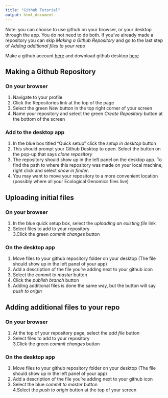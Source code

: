 ```yaml
---
title: "Github Tutorial"
output: html_document
---
```

Note: you can choose to use github on your browser, or your desktop through the app. You do not need to do both.
If you've already made a repository you can skip *Making a Github Repository* and go to the last step of *Adding additional files to your repo*

Make a github account [here](https://github.com/) and download github desktop [here](https://desktop.github.com/)

## Making a Github Repository


### On your browser
1. Navigate to your profile
2. Click the Repositories link at the top of the page
3. Select the green *New* button in the top right corner of your screen
4. Name your repository and select the green *Create Repository* button at the bottom of the screen

### Add to the desktop app
1. In the blue box titled "Quick setup" click the *setup in desktop* button
2. This should prompt your Github Desktop to open. Select the button on the pop-up that says *clone repository*
3. The repository should show up in the left panel on the desktop app. To find the path to where this repository was made on your local machine, right click and select *show in finder*.
4. You may want to move your repository to a more convenient location (possibly where all your Ecological Genomics files live)


## Uploading initial files

### On your browser
1. In the blue quick setup box, select the *uploading an existing file* link
2. Select files to add to your repository <br /> 
3.Click the green *commit changes* button

### On the desktop app 
1. Move files to your github repository folder on your desktop (The file should show up in the left panel of your app)
2. Add a description of the file you're adding next to your github icon
3. Select the *commit to master* button
4. Click the *publish branch* button
5. Adding additional files is done the same way, but the button will say *push to origin*

## Adding additional files to your repo

### On your browser
1. At the top of your repository page, select the *add file* button
2. Select files to add to your repository <br /> 
3.Click the green *commit changes* button

### On the desktop app 
1. Move files to your github repository folder on your desktop (The file should show up in the left panel of your app)
2. Add a description of the file you're adding next to your github icon
3. Select the blue *commit to master* button <br />
4.Select the *push to origin* button at the top of your screen

